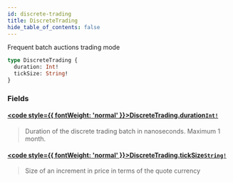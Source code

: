 ```yaml
---
id: discrete-trading
title: DiscreteTrading
hide_table_of_contents: false
---
```








Frequent batch auctions trading mode

```graphql
type DiscreteTrading {
  duration: Int!
  tickSize: String!
}
```


### Fields

#### [<code style={{ fontWeight: 'normal' }}>DiscreteTrading.<b>duration</b></code>](#)<Bullet />[`Int!`](/mainnet/api/graphql/scalars/int) <Badge class="secondary" text="non-null"/> <Badge class="secondary" text="scalar"/>
> Duration of the discrete trading batch in nanoseconds. Maximum 1 month.
> 

#### [<code style={{ fontWeight: 'normal' }}>DiscreteTrading.<b>tickSize</b></code>](#)<Bullet />[`String!`](/mainnet/api/graphql/scalars/string) <Badge class="secondary" text="non-null"/> <Badge class="secondary" text="scalar"/>
> Size of an increment in price in terms of the quote currency
> 





